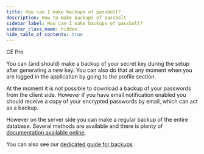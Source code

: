 ```yaml
---
title: How can I make backups of passbolt?
description: How to make backups of passbolt
sidebar_label: How can I make backups of passbolt?
sidebar_class_name: hidden
hide_table_of_contents: true
---
```



<div style={{display: "flex", gap: "1rem"}}>
  <Chips link="https://www.passbolt.com/ce/docker" isUnderMainTitle={true}>CE</Chips>
  <Chips link="https://www.passbolt.com/pricing/pro" isUnderMainTitle={true}>Pro</Chips>
</div>

You can (and should) make a backup of your secret key during the setup after generating a new key. You can also do that at any moment when you are logged in the application by going to the profile section.

At the moment it is not possible to download a backup of your passwords from the client side. However if you have email notification enabled you should receive a copy of your encrypted passwords by email, which can act as a backup.

However on the server side you can make a regular backup of the entire database. Several methods are available and there is plenty of [documentation available online](http://dev.mysql.com/doc/refman/5.7/en/backup-methods.html).

You can also see our [dedicated guide for backups](/hosting/backup).
